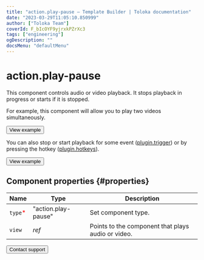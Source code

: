 ```yaml
---
title: "action.play-pause — Template Builder | Toloka documentation"
date: "2023-03-29T11:05:10.850999"
author: ["Toloka Team"]
coverId: F_bIcOYF9yjrxkPZrXc3
tags: ["engineering"]
ogDescription: ""
docsMenu: "defaultMenu"
---
```


# action.play-pause

This component controls audio or video playback. It stops playback in progress or starts if it is stopped.

For example, this component will allow you to play two videos simultaneously.

<Button themeColor="light" view="default" size="l" type="link" url="https://ya.cc/t/AiIEBqw-3YbMBH">View example</Button>

You can also stop or start playback for some event ([plugin.trigger](/docs/template-builder/reference/plugin.trigger)) or by pressing the hotkey ([plugin.hotkeys](/docs/template-builder/reference/plugin.hotkeys)).

<Button themeColor="light" view="default" size="l" type="link" url="https://ya.cc/t/ip43S-aL3tz9c7">View example</Button>

## Component properties {#properties}

**Name** | **Type** | **Description**
----- | ----- | -----
`type`<span style="color: red">\*</span> | "action.play-pause" | Set component type.
`view` | _ref_ | Points to the component that plays audio or video.

<Button themeColor="light" view="default" size="l" type="link" url="/docs/guide/troubleshooting/support?form-source=template-builder-reference-action-play-pause">Contact support</Button>